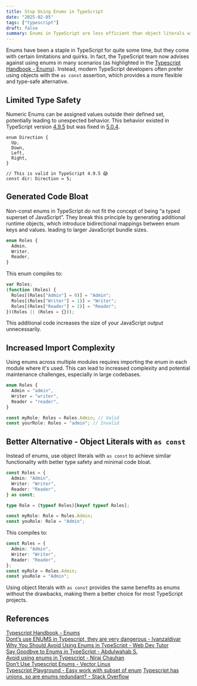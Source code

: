 ```yaml
---
title: Stop Using Enums in TypeScript
date: "2025-02-05"
tags: ["typescript"]
draft: false
summary: Enums in TypeScript are less efficient than object literals with as const, offering better type safety, smaller code, and simpler imports.
---
```


Enums have been a staple in TypeScript for quite some time, but they come with certain limitations and quirks. In fact, the TypeScript team now advises against using enums in many scenarios (as highlighted in the [Typescript Handbook - Enums](https://www.typescriptlang.org/docs/handbook/enums.html#objects-vs-enums)). Instead, modern TypeScript developers often prefer using objects with the `as const` assertion, which provides a more flexible and type-safe alternative.

## Limited Type Safety

Numeric Enums can be assigned values outside their defined set, potentially leading to unexpected behavior. This behavior existed in TypeScript version [4.9.5](https://www.typescriptlang.org/play/?ts=4.9.5#code/KYOwrgtgBASg9gG2AZygbwFBSgQQCYQCWIANFlAOoBOhALsFWdjMAIZ4MYC+GGHAxglZVgUAGZgQ-WoTggoAC1bIc-fimQAKKomAAuWLuQBKAwDc4hPAG5eSlWo2aAjAAZjtjKEhQAIoRFpWXlMbABVAAcmPzgAd1JyABlgMVpomEIAcwU07l5+OWRaKDwAg39AmTkoAF4oAFZrIA) but was fixed in [5.0.4](https://www.typescriptlang.org/play/?ts=5.0.4#code/KYOwrgtgBASg9gG2AZygbwFBSgQQCYQCWIANFlAOoBOhALsFWdjMAIZ4MYC+GGHAxglZVgUAGZgQ-WoTggoAC1bIc-fimQAKKomAAuWLuQBKAwDc4hPAG5eSlWo2aAjAAZjtjKEhQAIoRFpWXlMbABVAAcmPzgAd1JyABlgMVpomEIAcwU07l5+OWRaKDwAg39AmTkoAF4oAFZrIA).

```tsx
enum Direction {
  Up,
  Down,
  Left,
  Right,
}

// This is valid in TypeScript 4.9.5 😱
const dir: Direction = 5;
```

## Generated Code Bloat

Non-const enums in TypeScript do not fit the concept of being “a typed superset of JavaScript”. They break this principle by generating additional runtime objects, which introduce bidirectional mappings between enum keys and values. leading to larger JavaScript bundle sizes.

```typescript
enum Roles {
  Admin,
  Writer,
  Reader,
}
```

This enum compiles to:

```typescript
var Roles;
(function (Roles) {
  Roles[(Roles["Admin"] = 0)] = "Admin";
  Roles[(Roles["Writer"] = 1)] = "Writer";
  Roles[(Roles["Reader"] = 2)] = "Reader";
})(Roles || (Roles = {}));
```

This additional code increases the size of your JavaScript output unnecessarily.

## Increased Import Complexity

Using enums across multiple modules requires importing the enum in each module where it's used. This can lead to increased complexity and potential maintenance challenges, especially in large codebases.

```typescript
enum Roles {
  Admin = "admin",
  Writer = "writer",
  Reader = "reader",
}

const myRole: Roles = Roles.Admin; // Valid
const yourRole: Roles = "admin"; // Invalid
```

## Better Alternative - Object Literals with `as const`

Instead of enums, use object literals with `as const` to achieve similar functionality with better type safety and minimal code bloat.

```typescript
const Roles = {
  Admin: "Admin",
  Writer: "Writer",
  Reader: "Reader",
} as const;

type Role = (typeof Roles)[keyof typeof Roles];

const myRole: Role = Roles.Admin;
const youRole: Role = "Admin";
```

This compiles to:

```typescript
const Roles = {
  Admin: "Admin",
  Writer: "Writer",
  Reader: "Reader",
};
const myRole = Roles.Admin;
const youRole = "Admin";
```

Using object literals with `as const` provides the same benefits as enums without the drawbacks, making them a better choice for most TypeScript projects.

## References

[Typescript Handbook - Enums](https://www.typescriptlang.org/docs/handbook/enums.html#objects-vs-enums)  
[Dont’s use ENUMS in Typescript, they are very dangerous - Ivanzaldivar](https://medium.com/%40ivanzaldivar16/donts-use-enums-in-typescript-they-are-very-dangerous-e0d310ed8430)  
[Why You Should Avoid Using Enums in TypeScript - Web Dev Tutor](https://www.webdevtutor.net/blog/typescript-dont-use-enums)  
[Say Goodbye to Enums in TypeScript - Abdulwahab S.](https://medium.com/%40abwhb/say-goodbye-to-enums-in-typescript-ff9eb32d252b)  
[Avoid using enums in Typescript - Niraj Chauhan](https://www.niraj.life/blog/avoid-using-enums-in-typescript/)  
[Don’t Use Typescript Enums - Vector Linux](https://vectorlinux.com/dont-use-typescript-enums/)  
[Typescript Playground - Easy work with subset of enum](https://www.typescriptlang.org/play/?pretty=true&ts=4.9.5&ssl=11&ssc=2&pln=1&pc=1#code/KYOwrgtgBAouEEEQEsIEMA2UDeAoKUAIgPYDmUAvFAEQAmZ1ANPlAMJoAulNAxp0ywAyyYiG7UMIkAIIAVZKWAAncRwXKBAX1y5QkWPAAKwLngIlyVOg2YF2XK3w5adPUQGcueiMY4AuA0hfbjggkwA6ewBuXDcQTyhvJFRMANDEFHQsKm9fGNiPLmSs924zIjIA61IZNk4qp1rhUSrJUVr5RSUqtS6tKDRSuM984a5fUqpyiyr6Gts6-15+Zk0BocL8jgBPAAdgKGLMbgAKHf3iADNDzMx3AEoAbQBrYG2rqHPgD6OMdwBdGJfKDBKhnPbfa4TJ6vd7XL4fCaA1yFKD7JagkEmdyRTgxMYDW4YAK-bjomJAA)
[Typescript has unions, so are enums redundant? - Stack Overflow](https://stackoverflow.com/a/60041791/19001748)